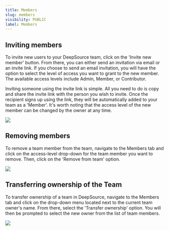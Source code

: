 ```yaml
---
title: Members
slug: members
visibility: PUBLIC
label: Members
---
```

## Inviting members

To invite new users to your DeepSource team, click on the 'Invite new member' button. From there, you can either send an invitation via email or an invite link. If you choose to send an email invitation, you will have the option to select the level of access you want to grant to the new member. The available access levels include Admin, Member, or Contributor.

Inviting someone using the invite link is simple. All you need to do is copy and share the invite link with the person you wish to invite. Once the recipient signs up using the link, they will be automatically added to your team as a 'Member'. It's worth noting that the access level of the new member can be changed by the owner at any time.

![](https://files.readme.io/56aade0-invite_team.png)

## Removing members

To remove a team member from the team, navigate to the Members tab and click on the access-level drop-down for the team member you want to remove. Then, click on the 'Remove from team' option.

![](https://files.readme.io/652af08-remove_team.png)

## Transferring ownership of the Team

To transfer ownership of a team in DeepSource, navigate to the Members tab and click on the drop-down menu located next to the current team owner's name. From there, select the 'Transfer ownership' option. You will then be prompted to select the new owner from the list of team members.

![](https://files.readme.io/1699fc3-Transfer_ownership.png)